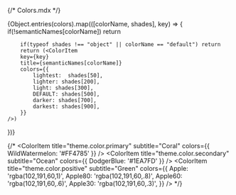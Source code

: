 {/* Colors.mdx */}



<Meta title="Styles/Colors/Semantic" />
 
<ColorPalette>
    {Object.entries(colors).map(([colorName, shades], key) => {
        if(!semanticNames[colorName]) return


        if(typeof shades !== "object" || colorName == "default") return
        return (<ColorItem
        key={key}
        title={semanticNames[colorName]}
        colors={{
            lightest:  shades[50],
            lighter: shades[200],
            light: shades[300], 
            DEFAULT: shades[500], 
            darker: shades[700],
            darkest: shades[900],
        }} 
    />)
  })}
  
  {/* <ColorItem 
    title="theme.color.primary" 
    subtitle="Coral" 
    colors={{ WildWatermelon: '#FF4785' }} 
  />
  <ColorItem 
    title="theme.color.secondary" 
    subtitle="Ocean" 
    colors={{ DodgerBlue: '#1EA7FD' }} 
  />
  <ColorItem
    title="theme.color.positive"
    subtitle="Green"
    colors={{
      Apple: 'rgba(102,191,60,1)',
      Apple80: 'rgba(102,191,60,.8)',
      Apple60: 'rgba(102,191,60,.6)',
      Apple30: 'rgba(102,191,60,.3)',
    }}
  /> */}
</ColorPalette>
